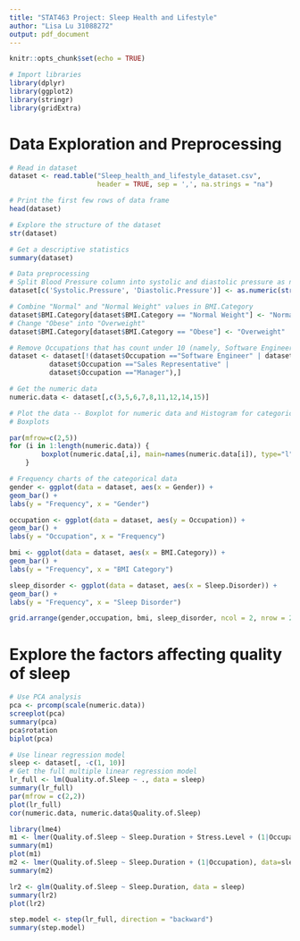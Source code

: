 ```yaml
---
title: "STAT463 Project: Sleep Health and Lifestyle"
author: "Lisa Lu 31088272"
output: pdf_document
---
```


```r
knitr::opts_chunk$set(echo = TRUE)
```


```r
# Import libraries
library(dplyr)
library(ggplot2)
library(stringr)
library(gridExtra)
```

# Data Exploration and Preprocessing
```r
# Read in dataset
dataset <- read.table("Sleep_health_and_lifestyle_dataset.csv", 
                      header = TRUE, sep = ',', na.strings = "na")

# Print the first few rows of data frame
head(dataset)

# Explore the structure of the dataset
str(dataset)

# Get a descriptive statistics
summary(dataset)

# Data preprocessing
# Split Blood Pressure column into systolic and diastolic pressure as numeric data
dataset[c('Systolic.Pressure', 'Diastolic.Pressure')] <- as.numeric(str_split_fixed(dataset$Blood.Pressure, '/', 2))

# Combine "Normal" and "Normal Weight" values in BMI.Category
dataset$BMI.Category[dataset$BMI.Category == "Normal Weight"] <- "Normal"
# Change "Obese" into "Overweight"
dataset$BMI.Category[dataset$BMI.Category == "Obese"] <- "Overweight"

# Remove Occupations that has count under 10 (namely, Software Engineer, Scientist, Sales Representative, Manager)
dataset <- dataset[!(dataset$Occupation =="Software Engineer" | dataset$Occupation =="Scientist" |
          dataset$Occupation =="Sales Representative" |
          dataset$Occupation =="Manager"),]
```

```r
# Get the numeric data
numeric.data <- dataset[,c(3,5,6,7,8,11,12,14,15)]

# Plot the data -- Boxplot for numeric data and Histogram for categorical data
# Boxplots

par(mfrow=c(2,5))
for (i in 1:length(numeric.data)) {
        boxplot(numeric.data[,i], main=names(numeric.data[i]), type="l")
    }
```


```r
# Frequency charts of the categorical data
gender <- ggplot(data = dataset, aes(x = Gender)) +
geom_bar() +
labs(y = "Frequency", x = "Gender")

occupation <- ggplot(data = dataset, aes(y = Occupation)) +
geom_bar() +
labs(y = "Occupation", x = "Frequency")

bmi <- ggplot(data = dataset, aes(x = BMI.Category)) +
geom_bar() +
labs(y = "Frequency", x = "BMI Category")

sleep_disorder <- ggplot(data = dataset, aes(x = Sleep.Disorder)) +
geom_bar() +
labs(y = "Frequency", x = "Sleep Disorder")

grid.arrange(gender,occupation, bmi, sleep_disorder, ncol = 2, nrow = 2)
```


# Explore the factors affecting quality of sleep
```r
# Use PCA analysis
pca <- prcomp(scale(numeric.data))
screeplot(pca)
summary(pca)
pca$rotation
biplot(pca)
```

```r
# Use linear regression model
sleep <- dataset[, -c(1, 10)]
# Get the full multiple linear regression model
lr_full <- lm(Quality.of.Sleep ~ ., data = sleep)
summary(lr_full)
par(mfrow = c(2,2))
plot(lr_full)
cor(numeric.data, numeric.data$Quality.of.Sleep)
```

```r
library(lme4)
m1 <- lmer(Quality.of.Sleep ~ Sleep.Duration + Stress.Level + (1|Occupation), data = sleep)
summary(m1)
plot(m1)
m2 <- lmer(Quality.of.Sleep ~ Sleep.Duration + (1|Occupation), data=sleep)
summary(m2)

lr2 <- glm(Quality.of.Sleep ~ Sleep.Duration, data = sleep)
summary(lr2)
plot(lr2)
```

```r
step.model <- step(lr_full, direction = "backward")
summary(step.model)
```

